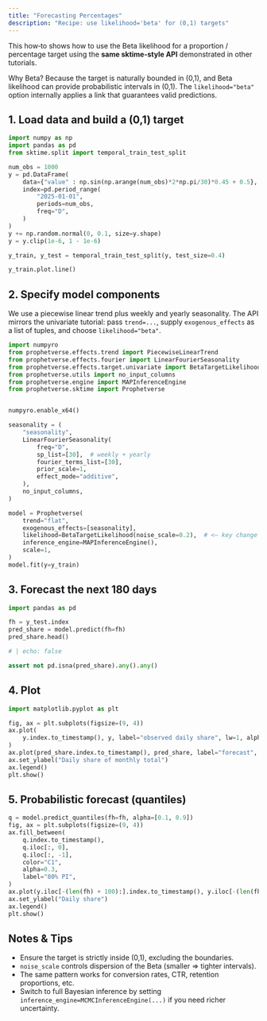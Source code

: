 ```yaml
---
title: "Forecasting Percentages"
description: "Recipe: use likelihood='beta' for (0,1) targets"
---
```


This how‑to shows how to use the Beta likelihood for a proportion / percentage target using the **same sktime-style API** demonstrated in other tutorials.

Why Beta? Because the target is naturally bounded in (0,1), and Beta likelihood can provide probabilistic intervals in (0,1). The `likelihood="beta"` option internally applies a link that guarantees valid predictions.

## 1. Load data and build a (0,1) target


```python
import numpy as np
import pandas as pd
from sktime.split import temporal_train_test_split

num_obs = 1000
y = pd.DataFrame(
    data={"value" : np.sin(np.arange(num_obs)*2*np.pi/30)*0.45 + 0.5},
    index=pd.period_range(
        "2025-01-01",
        periods=num_obs,
        freq="D",
    )
) 
y += np.random.normal(0, 0.1, size=y.shape)
y = y.clip(1e-6, 1 - 1e-6)

y_train, y_test = temporal_train_test_split(y, test_size=0.4)

y_train.plot.line()
```

## 2. Specify model components

We use a piecewise linear trend plus weekly and yearly seasonality. The API mirrors the univariate tutorial: pass `trend=...`, supply `exogenous_effects` as a list of tuples, and choose `likelihood="beta"`.

```python
import numpyro
from prophetverse.effects.trend import PiecewiseLinearTrend
from prophetverse.effects.fourier import LinearFourierSeasonality
from prophetverse.effects.target.univariate import BetaTargetLikelihood
from prophetverse.utils import no_input_columns
from prophetverse.engine import MAPInferenceEngine
from prophetverse.sktime import Prophetverse


numpyro.enable_x64()

seasonality = (
    "seasonality",
    LinearFourierSeasonality(
        freq="D",
        sp_list=[30],  # weekly + yearly
        fourier_terms_list=[30],
        prior_scale=1,
        effect_mode="additive",
    ),
    no_input_columns,
)

model = Prophetverse(
    trend="flat",
    exogenous_effects=[seasonality],
    likelihood=BetaTargetLikelihood(noise_scale=0.2),  # <— key change
    inference_engine=MAPInferenceEngine(),
    scale=1,
)
model.fit(y=y_train)
```


## 3. Forecast the next 180 days

```python
import pandas as pd

fh = y_test.index
pred_share = model.predict(fh=fh)
pred_share.head()
```


```python
# | echo: false

assert not pd.isna(pred_share).any().any()
```
## 4. Plot

```python
import matplotlib.pyplot as plt

fig, ax = plt.subplots(figsize=(9, 4))
ax.plot(
    y.index.to_timestamp(), y, label="observed daily share", lw=1, alpha=0.6
)
ax.plot(pred_share.index.to_timestamp(), pred_share, label="forecast", color="C1")
ax.set_ylabel("Daily share of monthly total")
ax.legend()
plt.show()
```

## 5. Probabilistic forecast (quantiles)

```python
q = model.predict_quantiles(fh=fh, alpha=[0.1, 0.9])
fig, ax = plt.subplots(figsize=(9, 4))
ax.fill_between(
    q.index.to_timestamp(),
    q.iloc[:, 0],
    q.iloc[:, -1],
    color="C1",
    alpha=0.3,
    label="80% PI",
)
ax.plot(y.iloc[-(len(fh) + 100):].index.to_timestamp(), y.iloc[-(len(fh) + 100):], lw=1, alpha=0.6, color="k")
ax.set_ylabel("Daily share")
ax.legend()
plt.show()
```

## Notes & Tips

* Ensure the target is strictly inside (0,1), excluding the boundaries.
* `noise_scale` controls dispersion of the Beta (smaller => tighter intervals).
* The same pattern works for conversion rates, CTR, retention proportions, etc.
* Switch to full Bayesian inference by setting `inference_engine=MCMCInferenceEngine(...)` if you need richer uncertainty.
